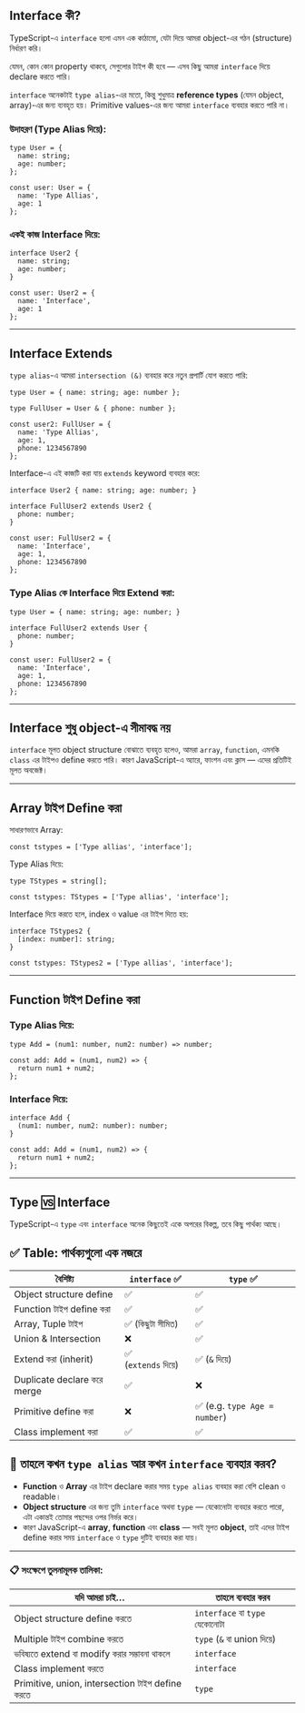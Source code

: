## **Interface কী?**

TypeScript-এ `interface` হলো এমন এক কাঠামো, যেটা দিয়ে আমরা object-এর গঠন (structure) নির্ধারণ করি। 

যেমন, কোন কোন property থাকবে, সেগুলোর টাইপ কী হবে — এসব কিছু আমরা `interface` দিয়ে declare করতে পারি।

`interface` অনেকটাই `type alias`-এর মতো, কিন্তু শুধুমাত্র **reference types** (যেমন object, array)-এর জন্য ব্যবহৃত হয়। Primitive values-এর জন্য আমরা `interface` ব্যবহার করতে পারি না।

### **উদাহরণ (Type Alias দিয়ে):**

```tsx
type User = {
  name: string;
  age: number;
};

const user: User = {
  name: 'Type Allias',
  age: 1
};
```

### **একই কাজ Interface দিয়ে:**

```tsx
interface User2 {
  name: string;
  age: number;
}

const user: User2 = {
  name: 'Interface',
  age: 1
};
```

---

## **Interface Extends**

`type alias`-এ আমরা `intersection (&)` ব্যবহার করে নতুন প্রপার্টি যোগ করতে পারি:

```tsx
type User = { name: string; age: number };

type FullUser = User & { phone: number };

const user2: FullUser = {
  name: 'Type Allias',
  age: 1,
  phone: 1234567890
};
```

Interface-এ এই কাজটি করা যায় `extends` keyword ব্যবহার করে:

```tsx
interface User2 { name: string; age: number; }

interface FullUser2 extends User2 {
  phone: number;
}

const user: FullUser2 = {
  name: 'Interface',
  age: 1,
  phone: 1234567890
};
```

### **Type Alias কে Interface দিয়ে Extend করা:**

```tsx
type User = { name: string; age: number; }

interface FullUser2 extends User {
  phone: number;
}

const user: FullUser2 = {
  name: 'Interface',
  age: 1,
  phone: 1234567890
};
```

---

## **Interface শুধু object-এ সীমাবদ্ধ নয়**

`interface` মূলত object structure বোঝাতে ব্যবহৃত হলেও, আমরা `array`, `function`, এমনকি `class` এর টাইপও define করতে পারি। কারণ JavaScript-এ অ্যারে, ফাংশন এবং ক্লাস — এদের প্রতিটিই মূলত অবজেক্ট।

---

## **Array টাইপ Define করা**

সাধারণভাবে Array:

```tsx
const tstypes = ['Type allias', 'interface'];
```

Type Alias দিয়ে:

```tsx
type TStypes = string[];

const tstypes: TStypes = ['Type allias', 'interface'];
```

Interface দিয়ে করতে হলে, index ও value এর টাইপ দিতে হয়:

```tsx
interface TStypes2 {
  [index: number]: string;
}

const tstypes: TStypes2 = ['Type allias', 'interface'];
```

---

## **Function টাইপ Define করা**

### **Type Alias দিয়ে:**

```tsx
type Add = (num1: number, num2: number) => number;

const add: Add = (num1, num2) => {
  return num1 + num2;
};
```

### **Interface দিয়ে:**

```tsx
interface Add {
  (num1: number, num2: number): number;
}

const add: Add = (num1, num2) => {
  return num1 + num2;
};
```

---

## **Type 🆚 Interface**

TypeScript-এ `type` এবং `interface` অনেক কিছুতেই একে অপরের বিকল্প, তবে কিছু পার্থক্য আছে।

## **✅ Table: পার্থক্যগুলো এক নজরে**

| **বৈশিষ্ট্য** | **`interface` ✅** | **`type` ✅** |
| --- | --- | --- |
| Object structure define | ✅ | ✅ |
| Function টাইপ define করা | ✅ | ✅ |
| Array, Tuple টাইপ | ✅ (কিছুটা সীমিত) | ✅ |
| Union & Intersection | ❌ | ✅ |
| Extend করা (inherit) | ✅ (`extends` দিয়ে) | ✅ (`&` দিয়ে) |
| Duplicate declare করে merge | ✅ | ❌ |
| Primitive define করা | ❌ | ✅ (e.g. `type Age = number`) |
| Class implement করা | ✅ | ✅ |

## 🧭 **তাহলে কখন `type alias` আর কখন `interface` ব্যবহার করব?**

- **Function** ও **Array** এর টাইপ declare করার সময় `type alias` ব্যবহার করা বেশি clean ও readable।
- **Object structure** এর জন্য তুমি `interface` অথবা `type` — যেকোনোটা ব্যবহার করতে পারো, এটা একান্তই তোমার পছন্দের ওপর নির্ভর করে।
- কারণ JavaScript-এ **array**, **function** এবং **class** — সবই মূলত **object**, তাই এদের টাইপ define করার সময় `interface` ও `type` দুটিই ব্যবহার করা যায়।

---

### 📋 **সংক্ষেপে তুলনামূলক তালিকা:**

| **যদি আমরা চাই…** | **তাহলে ব্যবহার করব** |
| --- | --- |
| Object structure define করতে | `interface` বা `type` যেকোনোটা |
| Multiple টাইপ combine করতে | `type` (`&` বা union দিয়ে) |
| ভবিষ্যতে extend বা modify করার সম্ভাবনা থাকলে | `interface` |
| Class implement করতে | `interface` |
| Primitive, union, intersection টাইপ define করতে | `type` |
